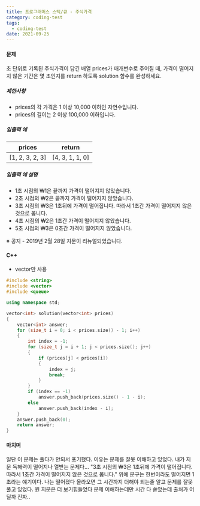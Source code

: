 ```yaml
---
title: 프로그래머스 스택/큐 - 주식가격
category: coding-test
tags:
  - coding-test
date: 2021-09-25
---
```


#### 문제

초 단위로 기록된 주식가격이 담긴 배열 prices가 매개변수로 주어질 때, 가격이 떨어지지 않은 기간은 몇 초인지를 return 하도록 solution 함수를 완성하세요.

##### 제한사항

- prices의 각 가격은 1 이상 10,000 이하인 자연수입니다.
- prices의 길이는 2 이상 100,000 이하입니다.

##### 입출력 예

| prices          | return          |
| --------------- | --------------- |
| [1, 2, 3, 2, 3] | [4, 3, 1, 1, 0] |

##### 입출력 예 설명

- 1초 시점의 ₩1은 끝까지 가격이 떨어지지 않았습니다.
- 2초 시점의 ₩2은 끝까지 가격이 떨어지지 않았습니다.
- 3초 시점의 ₩3은 1초뒤에 가격이 떨어집니다. 따라서 1초간 가격이 떨어지지 않은 것으로 봅니다.
- 4초 시점의 ₩2은 1초간 가격이 떨어지지 않았습니다.
- 5초 시점의 ₩3은 0초간 가격이 떨어지지 않았습니다.

※ 공지 - 2019년 2월 28일 지문이 리뉴얼되었습니다.

#### C++

- vector만 사용

```c++
#include <string>
#include <vector>
#include <queue>

using namespace std;

vector<int> solution(vector<int> prices)
{
    vector<int> answer;
    for (size_t i = 0; i < prices.size() - 1; i++)
    {
        int index = -1;
        for (size_t j = i + 1; j < prices.size(); j++)
        {
            if (prices[j] < prices[i])
            {
                index = j;
                break;
            }
        }
        if (index == -1)
            answer.push_back(prices.size() - 1 - i);
        else
            answer.push_back(index - i);
    }
    answer.push_back(0);
    return answer;
}
```

#### 마치며

일단 이 문제는 풀다가 안되서 포기했다. 이유는 문제를 잘못 이해하고 있었다. 내가 지문 독해력이 떨어지나 열받는 문제다... "3초 시점의 ₩3은 1초뒤에 가격이 떨어집니다. 따라서 1초간 가격이 떨어지지 않은 것으로 봅니다." 위에 문구는 한번이라도 떨어지면 1초라는 얘기이다. 나는 떨어졌다 올라오면 그 시간까지 더해야 되는줄 알고 문제를 잘못 풀고 있었다. 원 지문은 더 보기힘들었다 문제 이해하는데만 시간 다 쏟았는데 출처가 어딜까 진짜..
